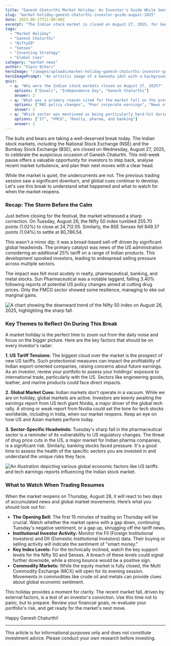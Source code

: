 ```yaml
---
title: "Ganesh Chaturthi Market Holiday: An Investor's Guide While Sensex & Nifty Pause"
slug: "market-holiday-ganesh-chaturthi-investor-guide-august-2025"
date: 2025-08-27T11:00:00Z
excerpt: "The Indian stock market is closed on August 27, 2025, for Ganesh Chaturthi. This mid-week pause is a crucial time for investors to reflect on the recent market volatility and prepare for what lies ahead."
tags:
  - "Market Holiday"
  - "Ganesh Chaturthi"
  - "Nifty50"
  - "Sensex"
  - "Investing Strategy"
  - "Global Cues"
category: "market-news"
author: "Vipin Bihari"
heroImage: "/images/uploads/market-holiday-ganesh-chaturthi-investor-guide-august-2025/hero-image.jpg"
heroImagePrompt: "An artistic image of a Ganesha idol with a background of stock market charts and graphs, symbolizing the intersection of the festival and financial markets. The mood is calm and reflective."
quiz:
  - q: "Why were the Indian stock markets closed on August 27, 2025?"
    options: ["Diwali", "Independence Day", "Ganesh Chaturthi"]
    answer: 2
  - q: "What was a primary reason cited for the market fall on the previous trading day (August 26)?"
    options: ["RBI policy changes", "Poor corporate earnings", "News of potential US tariffs"]
    answer: 2
  - q: "Which sector was mentioned as being particularly hard-hit during Tuesday's trading session?"
    options: ["IT", "FMCG", "Realty, pharma, and banking"]
    answer: 2
---
```


The bulls and bears are taking a well-deserved break today. The Indian stock markets, including the National Stock Exchange (NSE) and the Bombay Stock Exchange (BSE), are closed on Wednesday, August 27, 2025, to celebrate the auspicious occasion of Ganesh Chaturthi. This mid-week pause offers a valuable opportunity for investors to step back, analyse recent market turbulence, and plan their next moves with a clear head.

While the market is quiet, the undercurrents are not. The previous trading session saw a significant downturn, and global cues continue to develop. Let's use this break to understand what happened and what to watch for when the market reopens.

### Recap: The Storm Before the Calm

Just before closing for the festival, the market witnessed a sharp correction. On Tuesday, August 26, the Nifty 50 index tumbled 255.70 points (1.02%) to close at 24,712.05. Similarly, the BSE Sensex fell 849.37 points (1.04%) to settle at 80,786.54.

This wasn't a minor dip; it was a broad-based sell-off driven by significant global headwinds. The primary catalyst was news of the US administration considering an additional 25% tariff on a range of Indian products. This development spooked investors, leading to widespread selling pressure across multiple sectors.

The impact was felt most acutely in realty, pharmaceutical, banking, and metal stocks. Sun Pharmaceutical was a notable laggard, falling 3.40% following reports of potential US policy changes aimed at cutting drug prices. Only the FMCG sector showed some resilience, managing to eke out marginal gains.

![A chart showing the downward trend of the Nifty 50 index on August 26, 2025, highlighting the sharp fall.](/images/uploads/market-holiday-ganesh-chaturthi-investor-guide-august-2025/nifty-fall-aug26.png)

### Key Themes to Reflect On During This Break

A market holiday is the perfect time to zoom out from the daily noise and focus on the bigger picture. Here are the key factors that should be on every investor's radar:

**1. US Tariff Tensions:** The biggest cloud over the market is the prospect of new US tariffs. Such protectionist measures can impact the profitability of Indian export-oriented companies, raising concerns about future earnings. As an investor, review your portfolio to assess your holdings' exposure to international trade, particularly with the US. Sectors like engineering goods, leather, and marine products could face direct impacts.

**2. Global Market Cues:** Indian markets don't operate in a vacuum. While we are on holiday, global markets are active. Investors are keenly awaiting the earnings report from US tech giant Nvidia, a major driver of the global tech rally. A strong or weak report from Nvidia could set the tone for tech stocks worldwide, including in India, when our market reopens. Keep an eye on how US and Asian markets perform today.

**3. Sector-Specific Headwinds:** Tuesday's sharp fall in the pharmaceutical sector is a reminder of its vulnerability to US regulatory changes. The threat of drug price cuts in the US, a major market for Indian pharma companies, is a significant risk. Similarly, banking stocks faced pressure. It's a good time to assess the health of the specific sectors you are invested in and understand the unique risks they face.

![An illustration depicting various global economic factors like US tariffs and tech earnings reports influencing the Indian stock market.](/images/uploads/market-holiday-ganesh-chaturthi-investor-guide-august-2025/global-market-factors.png)

### What to Watch When Trading Resumes

When the market reopens on Thursday, August 28, it will react to two days of accumulated news and global market movements. Here’s what you should look out for:

*   **The Opening Bell:** The first 15 minutes of trading on Thursday will be crucial. Watch whether the market opens with a gap down, continuing Tuesday's negative sentiment, or a gap up, shrugging off the tariff news.
*   **Institutional Investor Activity:** Monitor the FII (Foreign Institutional Investors) and DII (Domestic Institutional Investors) data. Their buying or selling activity will indicate the sentiment of "smart money."
*   **Key Index Levels:** For the technically inclined, watch the key support levels for the Nifty 50 and Sensex. A breach of these levels could signal further downside, while a strong bounce would be a positive sign.
*   **Commodity Markets:** While the equity market is fully closed, the Multi Commodity Exchange (MCX) will open for its evening session. Movements in commodities like crude oil and metals can provide clues about global economic sentiment.

This holiday provides a moment for clarity. The recent market fall, driven by external factors, is a test of an investor's conviction. Use this time not to panic, but to prepare. Review your financial goals, re-evaluate your portfolio's risk, and get ready for the market's next move.

Happy Ganesh Chaturthi!

---
This article is for informational purposes only and does not constitute investment advice. Please conduct your own research before investing.